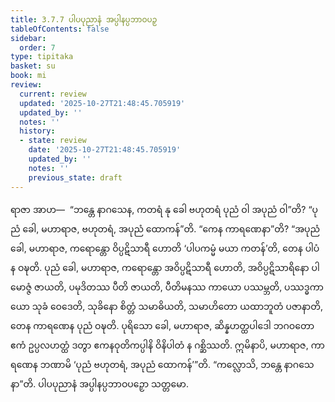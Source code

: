 ```yaml
---
title: 3.7.7 ပါပပုညာနံ အပ္ပါနပ္ပဘာဝပဉှ
tableOfContents: false
sidebar:
  order: 7
type: tipitaka
basket: su
book: mi
review:
  current: review
  updated: '2025-10-27T21:48:45.705919'
  updated_by: ''
  notes: ''
  history:
  - state: review
    date: '2025-10-27T21:48:45.705919'
    updated_by: ''
    notes: ''
    previous_state: draft
---
```



<ReviewStatus review={frontmatter.review} showDetails={true} />

<HypothesisAnnotation frontmatter={frontmatter} />

<DynamicBreadcrumb />

<Division number="100" book="mi" e="ch" v="28">

<Paragraph number="478" book="mi">
ရာဇာ အာဟ—  “ဘန္တေ နာဂသေန, ကတရံ နု ခေါ ဗဟုတရံ ပုညံ ဝါ အပုညံ ဝါ”တိ? “ပုညံ ခေါ, မဟာရာဇ, ဗဟုတရံ, အပုညံ ထောကန်”တိ. “ကေန ကာရဏေနာ”တိ? “အပုညံ ခေါ, မဟာရာဇ, ကရောန္တော ဝိပ္ပဋိသာရီ ဟောတိ ‘ပါပကမ္မံ မယာ ကတန်’တိ, တေန ပါပံ န ဝဍ္ဎတိ. ပုညံ ခေါ, မဟာရာဇ, ကရောန္တော အဝိပ္ပဋိသာရီ ဟောတိ, အဝိပ္ပဋိသာရိနော ပါမောဇ္ဇံ ဇာယတိ, ပမုဒိတဿ ပီတိ ဇာယတိ, ပီတိမနဿ ကာယော ပဿမ္ဘတိ, ပဿဒ္ဓကာယော သုခံ ဝေဒေတိ, သုခိနော စိတ္တံ သမာဓိယတိ, သမာဟိတော ယထာဘူတံ ပဇာနာတိ, တေန ကာရဏေန ပုညံ ဝဍ္ဎတိ. ပုရိသော ခေါ, မဟာရာဇ, ဆိန္နဟတ္ထပါဒေါ ဘဂဝတော ဧကံ ဥပ္ပလဟတ္ထံ ဒတွာ ဧကနဝုတိကပ္ပါနိ ဝိနိပါတံ န ဂစ္ဆိဿတိ. ဣမိနာပိ, မဟာရာဇ, ကာရဏေန ဘဏာမိ ‘ပုညံ ဗဟုတရံ, အပုညံ ထောကန်’”တိ.
</Paragraph>

<Paragraph number="479" book="mi">
“ကလ္လောသိ, ဘန္တေ နာဂသေနာ”တိ.

</Paragraph>
</Division>

<Paragraph number="480" type="center" book="mi">
ပါပပုညာနံ အပ္ပါနပ္ပဘာဝပဉှော သတ္တမော.
</Paragraph>